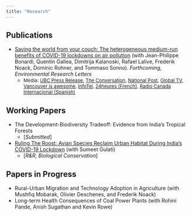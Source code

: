 ```yaml
---
title: "Research"
---
```


## Publications

* [Saving the world from your couch: The heterogeneous medium-run benefits of COVID-19 lockdowns on air pollution](https://iopscience.iop.org/article/10.1088/1748-9326/abee4d) (with Jean-Philippe Bonardi, Quentin Gallea, Dimitrija Kalanoski, Rafael Lalive, Frederik Noack, Dominic Rohner, and Tommaso Sonno). *Forthcoming, Environmental Research Letters*
    + <font size="2"> Media: [UBC Press Release](https://news.ubc.ca/2021/04/06/covid-19-lockdowns-only-reduced-air-pollution-in-some-parts-of-the-world/), [The Conversation](https://theconversation.com/covid-19-lockdowns-improved-air-quality-in-some-cities-shedding-light-on-how-to-curb-pollution-158356), [National Post](https://nationalpost.com/pmn/news-pmn/covid-19-lockdowns-improved-air-quality-in-some-cities-shedding-light-on-how-to-curb-pollution), [Global TV](https://globalnews.ca/video/7742442/ubc-study-finds-pollution-did-not-decrease-everywhere-during-pandemic/), [Vancouver is awesome](https://www.vancouverisawesome.com/coronavirus-covid-19-local-news/heres-why-covid-19-lockdowns-only-reduced-air-pollution-in-parts-of-the-world-3607865), [InfoTel](https://infotel.ca/newsitem/canada-saw-30-decrease-in-air-pollution-during-first-wave-lockdown-ubc-study/it82126), [24heures (French)](https://www.24heures.ch/la-pollution-a-baisse-beaucoup-plus-que-lactivite-economique-756413910716), [Radio Canada Internacional (Spanish)](https://www.rcinet.ca/es/2021/04/13/el-confinamiento-no-redujo-la-contaminacion-del-aire-tanto-como-se-esperaba/) </font>

## Working Papers

* The Development-Biodiversity Tradeoff: Evidence from India's Tropical Forests
    + [*Submitted*]
    
* [Ruling The Roost: Avian Species Reclaim Urban Habitat During India's COVID-19 Lockdown](https://www.biorxiv.org/content/10.1101/2020.12.15.422890v1) (with Sumeet Gulati)
    + [*R&R, Biological Conservation*]
    
## Papers in Progress

* Rural-Urban Migration and Technology Adoption in Agriculture (with Mushfiq Mobarak, Olivier Deschenes, and Frederik Noack)
* Long-term Health Consequences of Coal Power Plants (with Rohini Pande, Anish Sugathan and Kevin Rowe)